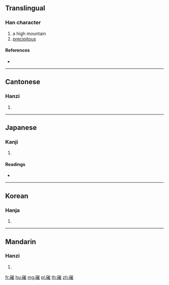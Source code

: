 {{character info/new}}
==Translingual==

===Han character===
{{Han char|rn=112|rad=石|as=11|sn=16|four=12614|canj=MRUOG}}

# a high mountain
# [[precipitous]]

====References====
* {{Han ref|kx=0835.420|dkj=24452|dj=1253.090|hdz=42453.060|uh=78EA|ud=30954|bh=EAA5|bd=60069}}

----

==Cantonese==

===Hanzi===
{{yue-hanzi|jyut=|y=cheui1}}

# {{defn|lang=yue|sort=石11}}

----

==Japanese==

===Kanji===
{{ja-kanji|grade=|rs=石11}}

# {{defn|lang=ja|sort=石11}}

====Readings====
* {{ja-readings|on=[[さい]] (sai), [[ずい]] (zui), [[すい]] (sui)|kun=[[けわしい]] (kewashii)|nanori=}}

----

==Korean==

===Hanja===
{{ko-hanja|hangeul=최|eumhun=|rv=choe|mr=ch'oe|y=choy}}

# {{defn|lang=ko|sort=石11}}

----

==Mandarin==

===Hanzi===
{{cmn-hanzi|pin=[[cuī]] ([[cui1]]), [[qǐng]] ([[qing3]])|wg=ts'ui<sup>1</sup>, ch'ing<sup>3</sup>}}

# {{defn|lang=cmn|sort=石11}}

[[fr:磪]]
[[hu:磪]]
[[mg:磪]]
[[pl:磪]]
[[th:磪]]
[[zh:磪]]